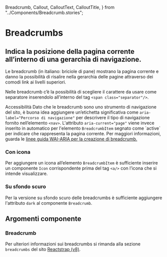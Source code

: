   Breadcrumb,
  Callout,
  CalloutText,
  CalloutTitle,
} from "../Components/Breadcrumb.stories";

<Meta title="Documentazione/Menu di navigazione/Breadcrumbs" of={Breadcrumb} />

# Breadcrumbs

## Indica la posizione della pagina corrente all’interno di una gerarchia di navigazione.

Le breadcrumb (in italiano: briciole di pane) mostrano la pagina corrente e danno la possibilità di risalire nella gerarchia delle pagine attraverso dei comodi link ai livelli superiori.

Nelle breadcrumb c’è la possibilità di scegliere il carattere da usare come separatore inserendolo all’interno del tag `<span class="separator"/>`.

<div className="docs">
  <Callout color="success">
    <CalloutTitle>
      <span className="text">Accessibilità</span>
    </CalloutTitle>
    <CalloutText>
      Dato che le breadcrumb sono uno strumento di navigazione del sito, è buona
      idea aggiungere un’etichetta significativa come
      <Code>aria-label="Percorso di navigazione"</Code> per descrivere il tipo di
      navigazione fornito nell’elemento <Code>&lt;nav&gt;</Code>. L'attributo
      <Code>aria-current="page"</Code> viene invece inserito in automatico per
      l'elemento <Code>BreadcrumbItem</Code> segnato come `active` per indicare
      che rappresenta la pagina corrente.
    </CalloutText>
    <CalloutText>
      Per maggiori informazioni, guarda le
      <a href="https://www.w3.org/TR/wai-aria-practices/#breadcrumb">
        linee guida WAI-ARIA per la creazione di breadcrumb.
      </a>
    </CalloutText>
  </Callout>
</div>

<Canvas>
  <Story id="componenti-breadcrumbs--esempi" />
</Canvas>

### Con icona

Per aggiungere un icona all’elemento `BreadcrumbItem` è sufficiente inserire un componente `Icon` corrispondente prima del tag `<a/>` con l’icona che si intende visualizzare.

<Canvas>
  <Story id="componenti-breadcrumbs--con-icone" />
</Canvas>

### Su sfondo scuro

Per la versione su sfondo scuro delle breadcrumbs è sufficiente aggiungere l'attributo `dark` al componente `Breadcrumb`.

<Canvas>
  <Story id="componenti-breadcrumbs--su-sfondo-scuro" />
</Canvas>

## Argomenti componente

### Breadcrumb

<ArgsTable of={Breadcrumb} />

Per ulteriori informazioni sui breadcrumbs si rimanda alla sezione `breadcrumbs` del sito [Reactstrap (v8)](https://deploy-preview-2356--reactstrap.netlify.app/components/breadcrumbs/).
